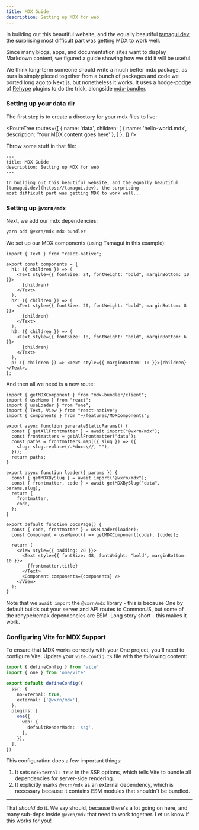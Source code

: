 ```yaml
---
title: MDX Guide
description: Setting up MDX for web
---
```


In building out this beautiful website, and the equally beautiful [tamagui.dev](https://tamagui.dev), the surprising
most difficult part was getting MDX to work well.

Since many blogs, apps, and documentation sites want to display Markdown content, we figured a guide showing how
we did it will be useful.

We think long-term someone should write a much better mdx package, as ours is simply pieced together from a bunch of packages and code we ported long ago to Next.js, but nonetheless it works. It uses a hodge-podge of [Rehype](https://github.com/rehypejs/rehype) plugins to do the trick, alongside [mdx-bundler](https://github.com/kentcdodds/mdx-bundler).

### Setting up your data dir

The first step is to create a directory for your mdx files to live:

<RouteTree
  routes={[
    { name: 'data', children: [
      { name: 'hello-world.mdx', description: 'Your MDX content goes here' },
    ] },
  ]}
/>

Throw some stuff in that file:

```
---
title: MDX Guide
description: Setting up MDX for web
---

In building out this beautiful website, and the equally beautiful [tamagui.dev](https://tamagui.dev), the surprising
most difficult part was getting MDX to work well...
```

### Setting up `@vxrn/mdx`

Next, we add our mdx dependencies:

```bash
yarn add @vxrn/mdx mdx-bundler
```

We set up our MDX components (using Tamagui in this example):

```tsx fileName=features/MDXComponents.tsx
import { Text } from "react-native";

export const components = {
  h1: ({ children }) => (
    <Text style={{ fontSize: 24, fontWeight: "bold", marginBottom: 10 }}>
      {children}
    </Text>
  ),
  h2: ({ children }) => (
    <Text style={{ fontSize: 20, fontWeight: "bold", marginBottom: 8 }}>
      {children}
    </Text>
  ),
  h3: ({ children }) => (
    <Text style={{ fontSize: 18, fontWeight: "bold", marginBottom: 6 }}>
      {children}
    </Text>
  ),
  p: ({ children }) => <Text style={{ marginBottom: 10 }}>{children}</Text>,
};

```

And then all we need is a new route:

```tsx fileName=app/docs/[slug].tsx
import { getMDXComponent } from "mdx-bundler/client";
import { useMemo } from "react";
import { useLoader } from "one";
import { Text, View } from "react-native";
import { components } from "~/features/MDXComponents";

export async function generateStaticParams() {
  const { getAllFrontmatter } = await import("@vxrn/mdx");
  const frontmatters = getAllFrontmatter("data");
  const paths = frontmatters.map(({ slug }) => ({
    slug: slug.replace(/.*docs\//, ""),
  }));
  return paths;
}

export async function loader({ params }) {
  const { getMDXBySlug } = await import("@vxrn/mdx");
  const { frontmatter, code } = await getMDXBySlug("data", params.slug);
  return {
    frontmatter,
    code,
  };
}

export default function DocsPage() {
  const { code, frontmatter } = useLoader(loader);
  const Component = useMemo(() => getMDXComponent(code), [code]);

  return (
    <View style={{ padding: 20 }}>
      <Text style={{ fontSize: 48, fontWeight: "bold", marginBottom: 10 }}>
        {frontmatter.title}
      </Text>
      <Component components={components} />
    </View>
  );
}

```

Note that we `await import` the `@vxrn/mdx` library - this is because One by default builds out your server
and API routes to CommonJS, but some of the rehype/remak dependencies are ESM. Long story short - this makes it work.

### Configuring Vite for MDX Support

To ensure that MDX works correctly with your One project, you'll need to configure Vite. Update your `vite.config.ts` file with the following content:

```ts fileName=vite.config.ts
import { defineConfig } from 'vite'
import { one } from 'one/vite'

export default defineConfig({
  ssr: {
    noExternal: true,
    external: ['@vxrn/mdx'],
  },
  plugins: [
    one({
      web: {
        defaultRenderMode: 'ssg',
      },
    }),
  ],
})
```

This configuration does a few important things:

1. It sets `noExternal: true` in the SSR options, which tells Vite to bundle all dependencies for server-side rendering.
2. It explicitly marks `@vxrn/mdx` as an external dependency, which is necessary because it contains ESM modules that shouldn't be bundled.



---

That *should* do it. We say should, because there's a lot going on here, and many sub-deps inside `@vxrn/mdx` that need to work together. Let us know if this works for you!

